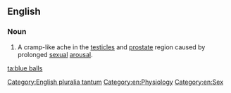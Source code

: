 ==English==

===Noun===
{{wikipedia}}
{{en-plural noun|[[blue]] [[balls]]}}

# {{slang}} A cramp-like ache in the [[testicle]]s and [[prostate]] region caused by prolonged [[sexual]] [[arousal]].

[[Category:English pluralia tantum]]
[[Category:en:Physiology]]
[[Category:en:Sex]]

[[ta:blue balls]]